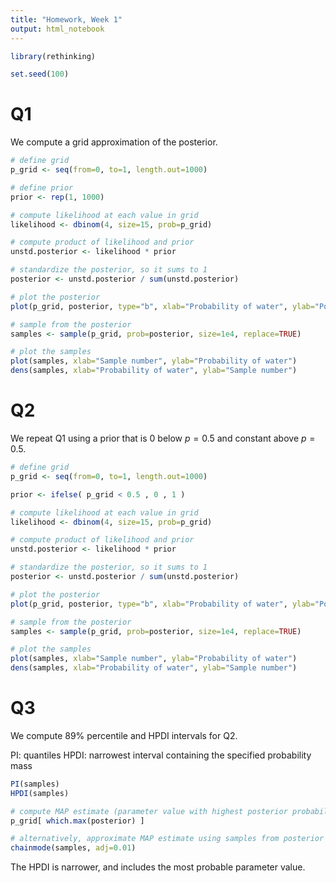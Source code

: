 ```yaml
---
title: "Homework, Week 1"
output: html_notebook
---
```


```r
library(rethinking)

set.seed(100)
```

# Q1

We compute a grid approximation of the posterior.

```r
# define grid
p_grid <- seq(from=0, to=1, length.out=1000)

# define prior
prior <- rep(1, 1000)

# compute likelihood at each value in grid
likelihood <- dbinom(4, size=15, prob=p_grid)

# compute product of likelihood and prior
unstd.posterior <- likelihood * prior

# standardize the posterior, so it sums to 1
posterior <- unstd.posterior / sum(unstd.posterior)

# plot the posterior
plot(p_grid, posterior, type="b", xlab="Probability of water", ylab="Posterior probability")

# sample from the posterior
samples <- sample(p_grid, prob=posterior, size=1e4, replace=TRUE)

# plot the samples
plot(samples, xlab="Sample number", ylab="Probability of water")
dens(samples, xlab="Probability of water", ylab="Sample number")
```

# Q2

We repeat Q1 using a prior that is 0 below $p=0.5$ and constant above $p=0.5$.

```r
# define grid
p_grid <- seq(from=0, to=1, length.out=1000)

prior <- ifelse( p_grid < 0.5 , 0 , 1 )

# compute likelihood at each value in grid
likelihood <- dbinom(4, size=15, prob=p_grid)

# compute product of likelihood and prior
unstd.posterior <- likelihood * prior

# standardize the posterior, so it sums to 1
posterior <- unstd.posterior / sum(unstd.posterior)

# plot the posterior
plot(p_grid, posterior, type="b", xlab="Probability of water", ylab="Posterior probability")

# sample from the posterior
samples <- sample(p_grid, prob=posterior, size=1e4, replace=TRUE)

# plot the samples
plot(samples, xlab="Sample number", ylab="Probability of water")
dens(samples, xlab="Probability of water", ylab="Sample number")
```

# Q3 

We compute 89% percentile and HPDI intervals for Q2.

PI: quantiles
HPDI: narrowest interval containing the specified probability mass

```r
PI(samples)
HPDI(samples)

# compute MAP estimate (parameter value with highest posterior probability)
p_grid[ which.max(posterior) ]

# alternatively, approximate MAP estimate using samples from posterior
chainmode(samples, adj=0.01)
```

The HPDI is narrower, and includes the most probable parameter value.